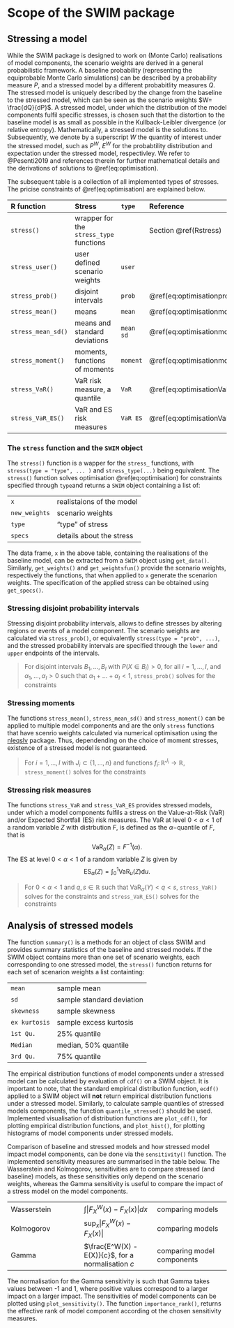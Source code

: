 
# Scope of the SWIM package {#Sec:Scope}




## Stressing a model {#Rfunctions}

While the SWIM package is designed to work on (Monte Carlo) realisations of model components, the scenario weights are derived in a general probabilistic framework. A baseline probability (representing the equiprobable Monte Carlo simulations) can be described by a probability measure $P$, and a stressed model by a different probabitlity measures $Q$. The stressed model is uniquely described by the change from the baseline to the stressed model, which can be seen as the scenario weights $W= \frac{dQ}{dP}$. A stressed model, under which the distribution of the model components fulfil specific stresses, is chosen such that the distortion to the baseline model is as small as possible in the Kullback-Leibler divergence (or relative entropy). Mathematically, a stressed model is the solutions to.
\begin{equation} 
\min_{ W } ~E(W \log (W)), \quad
\text{subject to constraints of the model components under } P^W.
(\#eq:optimisation)
\end{equation}
Subsequently, we denote by a superscript $W$ the quantity of interest under the stressed model, such as $P^W, ~ E^W$ for the probabtility distribution and expectation under the stressed model, respectivley. We refer to @Pesenti2019 and references therein for further mathematical details and the derivations of solutions to \@ref(eq:optimisation).


The subsequent table is a collection of all implemented types of stresses. The pricise constraints of \@ref(eq:optimisation) are explained below.

| R function         | Stress                                | `type`  |  Reference  
| :------------------| :------------------------------------ |:--------|:------------------ 
| `stress()`         | wrapper for the `stress_type` functions   |         | Section \@ref(Rstress)
| `stress_user()`    | user defined scenario weights         |`user`   |
| `stress_prob()`    | disjoint intervals                    |`prob`   | \@ref(eq:optimisationprob)
| `stress_mean()`    | means                                 |`mean`   | \@ref(eq:optimisationmoment)
| `stress_mean_sd()` | means and standard deviations         |`mean sd`| \@ref(eq:optimisationmoment)
| `stress_moment()`  | moments, functions of moments         |`moment` | \@ref(eq:optimisationmoment)
| `stress_VaR()`     | VaR risk measure, a quantile          |`VaR`    | \@ref(eq:optimisationVaR)
| `stress_VaR_ES()`  | VaR and ES risk measures              |`VaR ES` | \@ref(eq:optimisationVaRES)


### The `stress` function and the `SWIM` object {#Rstress}
The `stress()` function is a wapper for the `stress_` functions, with `stress(type = "type", ... )` and `stress_type(...)` being equivalent. The `stress()` function solves optimisation \@ref(eq:optimisation) for constraints specified through `type`and returns a `SWIM` object containing a list of:

| | |
| :---           | :--- |       
| `x`            | realistaions of the model  |
| `new_weights`  | scenario weights |
| `type`         | "type" of stress |
| `specs`        | details about the stress |

The data frame, `x` in the above table, containing the realisations of the baseline model, can be extracted from a `SWIM` object using `get_data()`. Similarly, `get_weights()` and `get_weightsfun()` provide the scenario weights, respectively the functions, that when applied to `x` generate the scenarion weights. The specification of the applied stress can be obtained using `get_specs()`.

### Stressing disjoint probability intervals 

Stressing disjoint probability intervals, allows to define stresses by altering regions or events of a model component. The scenario weights are calculated via `stress_prob()`, or equivalently `stress(type = "prob", ...)`, and the stressed probability intervals are specified through the `lower` and `upper` endpoints of the intervals.


> For disjoint intervals $B_1, \ldots, B_I$ with $P(X \in B_i) >0$, for all $i = 1, \ldots, I$, and $\alpha_1, \ldots, \alpha_I > 0$ such that $\alpha_1 + \ldots  + \alpha_I < 1$, `stress_prob()` solves for the constraints
\begin{equation} 
P^W(X \in B_i) = \alpha_i, ~i = 1, \ldots, I. (\#eq:optimisationprob)
\end{equation}



### Stressing moments 



The functions `stress_mean()`, `stress_mean_sd()` and `stress_moment()` can be applied to multiple model components and are the only `stress` functions that have scenrio weights calculated via numerical optimisation using the [nleqslv](https://CRAN.R-project.org/package=nleqslv) package. Thus, dependending on the choice of moment stresses, existence of a stressed model is not guaranteed. 

> For $i = 1, \ldots, I$ with $J_i \subset \{1, \ldots, n\}$ and functions $f_i \colon \mathbb{R}^{J_i} \to \mathbb{R}$, `stress_moment()` solves for the constraints
\begin{equation} 
E^W(f_i(X_{J_i}) ) = m_i, ~i = 1, \ldots, I. (\#eq:optimisationmoment)
\end{equation}



### Stressing risk measures

The functions `stress_VaR` and `stress_VaR_ES` provides stressed models, under which a model components fulfils a stress on the Value-at-Risk ($\text{VaR}$) and/or Expected Shortfall ($\text{ES}$) risk measures. The $\text{VaR}$ at level $0 < \alpha < 1$ of a random variable $Z$ with distrbution $F$, is defined as the $\alpha-$quantile of $F$, that is $$\text{VaR}_\alpha(Z) = F^{-1}(\alpha).$$ The $\text{ES}$ at level $0 < \alpha < 1$ of a random variable $Z$ is given by $$\text{ES}_\alpha(Z) = \int_0^1 \text{VaR}_u(Z) \mathrm{d}u.$$


> For $0< \alpha <1$ and $q, s \in \mathbb{R}$ such that $\text{VaR}_{\alpha}(Y)<q < s$, `stress_VaR()` solves for the constraints
\begin{equation} 
\text{VaR}_{\alpha }^W(Y) = q;  (\#eq:optimisationVaR)
\end{equation}
and `stress_VaR_ES()` solves for the constraints
\begin{equation}                                                
\text{VaR}_{\alpha }^W(Y) = q, \text{ ES}_{\alpha }^W(Y) = s.(\#eq:optimisationVaRES)
\end{equation}




## Analysis of stressed models

The function `summary()` is a methods for an object of class SWIM and provides summary statistics of the baseline and stressed models. If the SWIM object contains more than one set of scenario weights, each corresponding to one stressed model, the `stress()` function returns for each set of scenarion weights a list containting:    

|                | |
| :---           | :--- |  
|`mean`          |sample mean
|`sd`            |sample standard deviation
|`skewness`      |sample skewness
|`ex kurtosis`   |sample excess kurtosis
|`1st Qu.`       |25% quantile
|`Median`        |median, 50% quantile
|`3rd Qu.`       |75% quantile

The empirical distribution functions of model components under a stressed model can be calculated by evaluation of `cdf()` on a SWIM object. It is important to note, that the standard empirical distribution function, `ecdf()` applied to a SWIM object will **not** return empirical distribution functions under a stressed model. Similarly, to calculate sample quantiles of stressed models components, the function `quantile_stressed()` should be used. Implemented visualisation of distribution functions are `plot_cdf()`, for plotting empirical distribution functions, and `plot_hist()`, for plotting histograms of model components under stressed models.

Comparison of baseline and stressed models and how stressed model impact model components, can be done via the `sensitivity()` function. The implemented sensitivity measures are summarised in the table below. The Wasserstein and Kolmogorov, sensitivities are to compare stressed (and baseline) models, as these sensitivities only depend on the scenario weights, whereas the Gamma sensitivity is useful to compare the impact of a stress model on the model components.

|                |                  |
| :---           | :--- | :--- | 
|Wasserstein   |$\int | F^W_X (x) - F_X(x)| dx$ | comparing models
|Kolmogorov    |$\sup_x |F^W_X (x) - F_X(x)|$ | comparing models
|Gamma         |$\frac{E^W(X) - E(X)}{c}$, for a normalisation $c$ | comparing model components

The normalisation for the Gamma sensitivity is such that Gamma takes values between -1 and 1, where positive values correspond to a larger impact on a larger impact. The sensitivities of model components can be plotted using `plot_sensitivity()`. The function `importance_rank()`, returns the effective rank of model component according ot the chosen sensitivity measures. 



